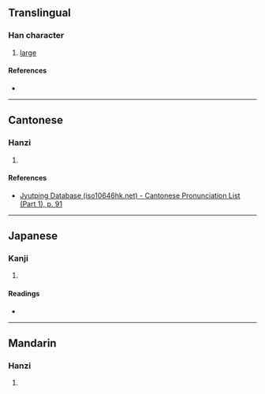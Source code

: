 {{character info/new}}
==Translingual==

===Han character===
{{Han char|rn=37|rad=大|as=08|sn=11|four=|canj=KBGR|ids=⿱大周}}

# [[large]]

====References====
* {{Han ref|kx=0252.190|dkj=05944|dj=0514.150|hdz=10544.030|uh=595D|ud=22877}}

----

==Cantonese==

===Hanzi===
{{yue-hanzi|jyut=[[diu1]]|y=diu1}}

# {{rfdef|yue|sort=大08}}

====References====
* [http://www.iso10646hk.net/jp/document/download.jsp Jyutping Database (iso10646hk.net) - Cantonese Pronunciation List (Part 1), p. 91]

----

==Japanese==

===Kanji===
{{ja-kanji|grade=|rs=大08}}

# {{rfdef|ja|sort=大08}}

====Readings====
* {{ja-readings|on=[[ちょう]] (chō)|kun=[[おおきい]] (ookii)}}

----

==Mandarin==

===Hanzi===
{{cmn-hanzi|pin=[[diāo]] ([[diao1]])|wg=tiao<sup>1</sup>}}

# {{rfdef|cmn|sort=大08}}